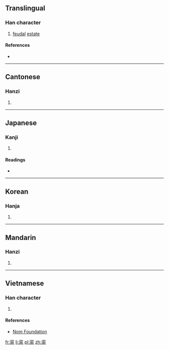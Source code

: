 ==Translingual==

===Han character===
{{Han char|rn=40|rad=宀|as=08|sn=11|four=3090<sub>4</sub>|canj=十月木 (JBD)|ids=⿱[[宀]][[采]]}}

# [[feudal]] [[estate]]

====References====
* {{Han ref|kx=0287.180|dkj=07198|dj=0569.040|hdz=20940.010|uh=5BC0|ud=23488|bh=D4F2|bd=54514}}

----

==Cantonese==

===Hanzi===
{{yue-hanzi|jyut=[[coi2]]|y=choi2}}

# {{defn|lang=yue|sort=宀08}}

----

==Japanese==

===Kanji===
{{ja-kanji|grade=|rs=宀08}}

# {{defn|lang=ja|sort=宀08}}

====Readings====
* {{ja-readings|on=[[さい]] (sai)|kun=[[ちぎょうしょ]] (chigyousho), [[つかさ]] (tsukasa)}}

----

==Korean==

===Hanja===
{{ko-hanja|hangeul=채|rv=chae|mr=ch'ae}}

# {{defn|lang=ko|sort=宀08}}

----

==Mandarin==

===Hanzi===
{{cmn-hanzi|pin=[[cǎi]] ([[cai3]]), [[cài]] ([[cai4]])|wg=ts'ai<sup>3</sup>, ts'ai<sup>4</sup>}}

# {{defn|lang=cmn|sort=宀08}}

----

==Vietnamese==

===Han character===
{{vi-readings|rs=宀08| hanviet = thái}}

# {{defn|lang=vi|sort=宀08}}

====References====
*[http://nomfoundation.org/common/nom_details.php?codepoint=5bc0 Nom Foundation]

[[fr:寀]]
[[li:寀]]
[[pl:寀]]
[[zh:寀]]